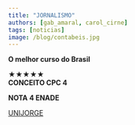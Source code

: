 ```yaml
---
title: "JORNALISMO"
authors: [gab_amaral, carol_cirne]
tags: [noticias]
image: /blog/contabeis.jpg
---
```


**O melhor curso do Brasil**

★★★★★  
**CONCEITO CPC 4**

**NOTA 4 ENADE**

[UNIJORGE](https://www.instagram.com/p/DJScbfAxO-Q/?igsh=ajVrcWp6a3FhcGNk)